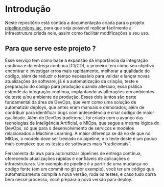# Introdução

Neste repositório está contida a documentação criada para o projeto [pipeline mlops iac](https://github.com/RicardoRibeiroRodrigues/AWS-IaC-mlops-pipeline), para que seja possível replicar fácilmente a infraestrutura criada nele, assim como facilitar modificações e seu uso.

## Para que serve este projeto ? 

Esse serviço tem como base a expansão da importância da integração contínua e da entrega contínua (CI/CD), o primeiro tem como seu objetivo encontrar e investigar erros mais rapidamente, melhorar a qualidade do código, além de reduzir o tempo necessário para validar e lançar novas atualizações de software, já é a automatização da criação, teste e preparação do código para produção quando alterado, essa prática estende da integração contínua, implantando as alterações em ambientes de teste e/ou ambiente de produção. Esses dois juntos são parte fundamental da área de DevOps, que vem como uma solução de automatizar deploys, que antes eram manuais e demorados, além de contribuir para identificar bugs com antecedência e criar código de maior qualidade.
Além do DevOps tradicional, foi criado com o avanço das tecnologias de Inteligência Artificial, o MlOps, que segue a mesma lógica do DevOps, só que para o desenvolvimento de serviços e modelos relacionados a Machine Learning. A maior diferença se dá no de que no MlOps, o modelo deve ser treinado no pipeline, e o teste deste é um pouco mais complexo que os testes de softwares mais “tradicionais”.

Ferramenta da aws para automatizar pipelines de entrega contínua, oferecendo atualizações rápidas e confiáveis de aplicações e infraestruturas. Um exemplo de pipeline é a partir de uma mudança no código fonte (em um commit no git por exemplo), você ter um código que automaticamente compila a nova versão, roda os testes, e caso tudo corra bem nesse processo, você prepara a nova versão para deploy.

